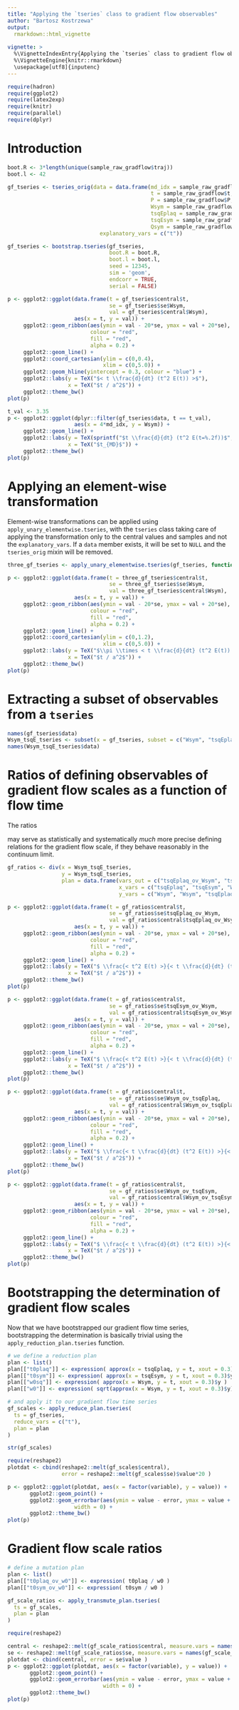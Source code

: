 ```yaml
---
title: "Applying the `tseries` class to gradient flow observables"
author: "Bartosz Kostrzewa"
output: 
  rmarkdown::html_vignette
  
vignette: >
  %\VignetteIndexEntry{Applying the `tseries` class to gradient flow observables}
  %\VignetteEngine{knitr::rmarkdown}
  \usepackage[utf8]{inputenc}
---
```


```r
require(hadron)
require(ggplot2)
require(latex2exp)
require(knitr)
require(parallel)
require(dplyr)
```

# Introduction

```r
boot.R <- 3*length(unique(sample_raw_gradflow$traj))
boot.l <- 42

gf_tseries <- tseries_orig(data = data.frame(md_idx = sample_raw_gradflow$traj,
                                             t = sample_raw_gradflow$t,
                                             P = sample_raw_gradflow$P,
                                             Wsym = sample_raw_gradflow$Wsym,
                                             tsqEplaq = sample_raw_gradflow$tsqEplaq,
                                             tsqEsym = sample_raw_gradflow$tsqEsym,
                                             Qsym = sample_raw_gradflow$Qsym),
                             explanatory_vars = c("t"))

gf_tseries <- bootstrap.tseries(gf_tseries,
                                boot.R = boot.R,
                                boot.l = boot.l,
                                seed = 12345,
                                sim = 'geom',
                                endcorr = TRUE,
                                serial = FALSE)
```

```r
p <- ggplot2::ggplot(data.frame(t = gf_tseries$central$t, 
                                se = gf_tseries$se$Wsym,
                                val = gf_tseries$central$Wsym),
                     aes(x = t, y = val)) +
     ggplot2::geom_ribbon(aes(ymin = val - 20*se, ymax = val + 20*se),
                          colour = "red",
                          fill = "red",
                          alpha = 0.2) +
     ggplot2::geom_line() +
     ggplot2::coord_cartesian(ylim = c(0,0.4),
                              xlim = c(0,5.0)) +
     ggplot2::geom_hline(yintercept = 0.3, colour = "blue") +
     ggplot2::labs(y = TeX("$< t \\frac{d}{dt} (t^2 E(t)) >$"),
                   x = TeX("$t / a^2$")) +
     ggplot2::theme_bw()
plot(p)
```

```r
t_val <- 3.35
p <- ggplot2::ggplot(dplyr::filter(gf_tseries$data, t == t_val),
                     aes(x = 4*md_idx, y = Wsym)) +
     ggplot2::geom_line() +
     ggplot2::labs(y = TeX(sprintf("$t \\frac{d}{dt} (t^2 E(t=%.2f))$",t_val)),
                   x = TeX("$t_{MD}$")) +
     ggplot2::theme_bw()
plot(p)
```

# Applying an element-wise transformation

Element-wise transformations can be applied using `apply_unary_elementwise.tseries`, with the `tseries` class taking care of applying the transformation only to the central values and samples and not the `explanatory_vars`.
If a `data` member exists, it will be set to `NULL` and the `tseries_orig` mixin will be removed.

```r
three_gf_tseries <- apply_unary_elementwise.tseries(gf_tseries, function(x){ pi*x })
```

```r
p <- ggplot2::ggplot(data.frame(t = three_gf_tseries$central$t, 
                                se = three_gf_tseries$se$Wsym,
                                val = three_gf_tseries$central$Wsym),
                     aes(x = t, y = val)) +
     ggplot2::geom_ribbon(aes(ymin = val - 20*se, ymax = val + 20*se),
                          colour = "red",
                          fill = "red",
                          alpha = 0.2) +
     ggplot2::geom_line() +
     ggplot2::coord_cartesian(ylim = c(0,1.2),
                              xlim = c(0,5.0)) +
     ggplot2::labs(y = TeX("$\\pi \\times < t \\frac{d}{dt} (t^2 E(t)) >$"),
                   x = TeX("$t / a^2$")) +
     ggplot2::theme_bw()
plot(p)
```

# Extracting a subset of observables from a `tseries`

```r
names(gf_tseries$data)
Wsym_tsqE_tseries <- subset(x = gf_tseries, subset = c("Wsym", "tsqEplaq", "tsqEsym"))
names(Wsym_tsqE_tseries$data)
```

# Ratios of defining observables of gradient flow scales as a function of flow time

The ratios

\begin{equation}
  \frac{\langle t^2 E(t) \rangle}{\langle d \frac{d}{dt} ( t^2 e(t) ) \rangle}
\end{equation

and its inverse

\begin{equation}
  \frac{\langle d \frac{d}{dt} ( t^2 e(t) ) \rangle}{\langle t^2 E(t) \rangle}
\end{equation}

may serve as statistically and systematically *much* more precise defining relations for the gradient flow scale, if they behave reasonably in the continuum limit.


```r
gf_ratios <- div(x = Wsym_tsqE_tseries,
                 y = Wsym_tsqE_tseries,
                 plan = data.frame(vars_out = c("tsqEplaq_ov_Wsym", "tsqEsym_ov_Wsym", "Wsym_ov_tsqEplaq", "Wsym_ov_tsqEsym"),
                                   x_vars = c("tsqEplaq", "tsqEsym", "Wsym", "Wsym"),
                                   y_vars = c("Wsym", "Wsym", "tsqEplaq", "tsqEsym")))
```

```r
p <- ggplot2::ggplot(data.frame(t = gf_ratios$central$t, 
                                se = gf_ratios$se$tsqEplaq_ov_Wsym,
                                val = gf_ratios$central$tsqEplaq_ov_Wsym),
                     aes(x = t, y = val)) +
     ggplot2::geom_ribbon(aes(ymin = val - 20*se, ymax = val + 20*se),
                          colour = "red",
                          fill = "red",
                          alpha = 0.2) +
     ggplot2::geom_line() +
     ggplot2::labs(y = TeX("$ \\frac{< t^2 E(t) >}{< t \\frac{d}{dt} (t^2 E(t)) >}$"),
                   x = TeX("$t / a^2$")) +
     ggplot2::theme_bw()
plot(p)
```

```r
p <- ggplot2::ggplot(data.frame(t = gf_ratios$central$t, 
                                se = gf_ratios$se$tsqEsym_ov_Wsym,
                                val = gf_ratios$central$tsqEsym_ov_Wsym),
                     aes(x = t, y = val)) +
     ggplot2::geom_ribbon(aes(ymin = val - 20*se, ymax = val + 20*se),
                          colour = "red",
                          fill = "red",
                          alpha = 0.2) +
     ggplot2::geom_line() +
     ggplot2::labs(y = TeX("$ \\frac{< t^2 E(t) >}{< t \\frac{d}{dt} (t^2 E(t)) >}$"),
                   x = TeX("$t / a^2$")) +
     ggplot2::theme_bw()
plot(p)
```

```r
p <- ggplot2::ggplot(data.frame(t = gf_ratios$central$t, 
                                se = gf_ratios$se$Wsym_ov_tsqEplaq,
                                val = gf_ratios$central$Wsym_ov_tsqEplaq),
                     aes(x = t, y = val)) +
     ggplot2::geom_ribbon(aes(ymin = val - 20*se, ymax = val + 20*se),
                          colour = "red",
                          fill = "red",
                          alpha = 0.2) +
     ggplot2::geom_line() +
     ggplot2::labs(y = TeX("$ \\frac{< t \\frac{d}{dt} (t^2 E(t)) >}{< t^2 E(t) >}$"),
                   x = TeX("$t / a^2$")) +
     ggplot2::theme_bw()
plot(p)
```

```r
p <- ggplot2::ggplot(data.frame(t = gf_ratios$central$t, 
                                se = gf_ratios$se$Wsym_ov_tsqEsym,
                                val = gf_ratios$central$Wsym_ov_tsqEsym),
                     aes(x = t, y = val)) +
     ggplot2::geom_ribbon(aes(ymin = val - 20*se, ymax = val + 20*se),
                          colour = "red",
                          fill = "red",
                          alpha = 0.2) +
     ggplot2::geom_line() +
     ggplot2::labs(y = TeX("$ \\frac{< t \\frac{d}{dt} (t^2 E(t)) >}{< t^2 E(t) >}$"),
                   x = TeX("$t / a^2$")) +
     ggplot2::theme_bw()
plot(p)
```

# Bootstrapping the determination of gradient flow scales

Now that we have bootstrapped our gradient flow time series, bootstrapping the determination is basically trivial using the `apply_reduction_plan.tseries` function.

```r
# we define a reduction plan
plan <- list()
plan[["t0plaq"]] <- expression( approx(x = tsqEplaq, y = t, xout = 0.3)$y )
plan[["t0sym"]] <- expression( approx(x = tsqEsym, y = t, xout = 0.3)$y )
plan[["w0sq"]] <- expression( approx(x = Wsym, y = t, xout = 0.3)$y )
plan[["w0"]] <- expression( sqrt(approx(x = Wsym, y = t, xout = 0.3)$y) )

# and apply it to our gradient flow time series 
gf_scales <- apply_reduce_plan.tseries(
  ts = gf_tseries,
  reduce_vars = c("t"),
  plan = plan
)

str(gf_scales)
```

```r
require(reshape2)
plotdat <- cbind(reshape2::melt(gf_scales$central),
                 error = reshape2::melt(gf_scales$se)$value*20 )

p <- ggplot2::ggplot(plotdat, aes(x = factor(variable), y = value)) +
       ggplot2::geom_point() +
       ggplot2::geom_errorbar(aes(ymin = value - error, ymax = value + error),
                     width = 0) +
       ggplot2::theme_bw()
plot(p)
```

# Gradient flow scale ratios

```r
# define a mutation plan
plan <- list()
plan[["t0plaq_ov_w0"]] <- expression( t0plaq / w0 )
plan[["t0sym_ov_w0"]] <- expression( t0sym / w0 )

gf_scale_ratios <- apply_transmute_plan.tseries(
  ts = gf_scales,
  plan = plan
)
```

```r
require(reshape2)

central <- reshape2::melt(gf_scale_ratios$central, measure.vars = names(gf_scale_ratios$central))
se <- reshape2::melt(gf_scale_ratios$se, measure.vars = names(gf_scale_ratios$se))
plotdat <- cbind(central, error = se$value )
p <- ggplot2::ggplot(plotdat, aes(x = factor(variable), y = value)) +
       ggplot2::geom_point() +
       ggplot2::geom_errorbar(aes(ymin = value - error, ymax = value + error),
                              width = 0) +
       ggplot2::theme_bw()
plot(p)
```

